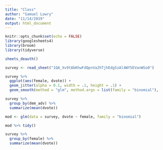 ```yaml
---
title: "Class"
author: "Samuel Lowry"
date: "11/14/2019"
output: html_document
---
```


```r
knitr::opts_chunk$set(echo = FALSE)
library(googlesheets4)
library(broom)
library(tidyverse)
```

```r
sheets_deauth()

survey <- read_sheet("1QA_Xv9tAbKhwFdQpnVa2hTjhEdg5zAl4WY5EVanWSo0")
```

```r
survey %>% 
  ggplot(aes(female, dvote)) +
  geom_jitter(alpha = 0.1, width = .1, height = .1) +
  geom_smooth(method = "glm", method.args = list(family = "binomial"), se = FALSE)
```

```r
survey %>% 
  group_by(dem_adv) %>% 
  summarize(mean(dvote))

mod <- glm(data = survey, dvote ~ female, family = "binomial")

mod %>% tidy()
```
```r
survey %>% 
  group_by(female) %>% 
  summarize(mean(dvote))
```

